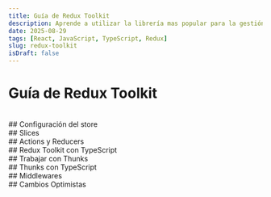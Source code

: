 ```yaml
---
title: Guía de Redux Toolkit
description: Aprende a utilizar la librería mas popular para la gestión del estado global en aplicaciones de React, Redux Toolkit es una version moderna de lo que en su día fue Redux, esta librería nos permite manejar el estado global de nuestra aplicación de una manera sencilla y eficiente, abstrae muchos de los conceptos complejos que tenia Redux y nos permite crear un store de una manera mucho mas simple y rápida.
date: 2025-08-29
tags: [React, JavaScript, TypeScript, Redux]
slug: redux-toolkit
isDraft: false
---
```


# Guía de Redux Toolkit


<br />
## Configuración del store


<br />
## Slices


<br />
## Actions y Reducers


<br />
## Redux Toolkit con TypeScript


<br />
## Trabajar con Thunks


<br />
## Thunks con TypeScript


<br />
## Middlewares


<br />
## Cambios Optimistas
